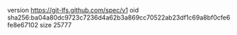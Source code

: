 version https://git-lfs.github.com/spec/v1
oid sha256:ba04a80dc9723c7236d4a62b3a869cc70522ab23df1c69a8bf0cfe6fe8e67102
size 25777
